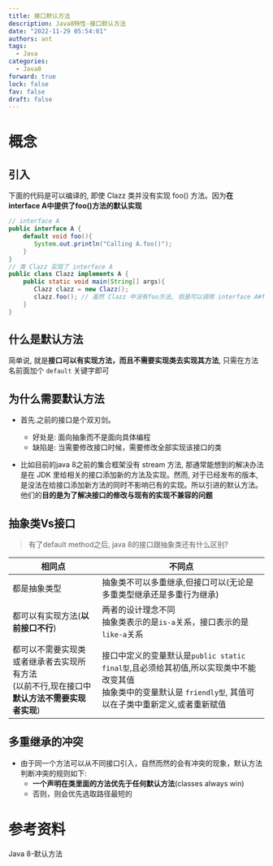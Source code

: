```yaml
---
title: 接口默认方法
description: Java8特性-接口默认方法
date: "2022-11-29 05:54:01"
authors: ant
tags:
  - Java
categories:
  - Java8
forward: true
lock: false
fav: false
draft: false
---
```


# 概念

## 引入

下面的代码是可以编译的, 即使 Clazz 类并没有实现 foo() 方法。因为**在 interface A中提供了foo()方法的默认实现**
```java
// interface A
public interface A {
    default void foo(){
       System.out.println("Calling A.foo()");
    }
}
// 类 Clazz 实现了 interface A
public class Clazz implements A {
    public static void main(String[] args){
       Clazz clazz = new Clazz();
       clazz.foo(); // 虽然 Clazz 中没有foo方法, 但是可以调用 interface A#foo()
    }
}
```

## 什么是默认方法

简单说, 就是**接口可以有实现方法，而且不需要实现类去实现其方法**, 只需在方法名前面加个 `default` 关键字即可

## 为什么需要默认方法

- 首先.之前的接口是个双刃剑。
   - 好处是: 面向抽象而不是面向具体编程
   - 缺陷是: 当需要修改接口时候，需要修改全部实现该接口的类

- 比如目前的java 8之前的集合框架没有 stream 方法, 那通常能想到的解决办法是在 JDK 里给相关的接口添加新的方法及实现。然而, 对于已经发布的版本, 是没法在给接口添加新方法的同时不影响已有的实现。所以引进的默认方法。他们的**目的是为了解决接口的修改与现有的实现不兼容的问题**


## 抽象类Vs接口

> 有了default method之后, java 8的接口跟抽象类还有什么区别?

| 相同点      | 不同点 |
| ----------- | ------ |
| 都是抽象类型  | 抽象类不可以多重继承,但接口可以(无论是多重类型继承还是多重行为继承)  |
| 都可以有实现方法(**以前接口不行**)  | 两者的设计理念不同<br/>抽象类表示的是`is-a`关系，接口表示的是`like-a`关系  |
| 都可以不需要实现类或者继承者去实现所有方法<br/>(以前不行,现在接口中**默认方法不需要实现者实现**)  | 接口中定义的变量默认是`public static final型`,且必须给其初值,所以实现类中不能改变其值<br/>抽象类中的变量默认是 `friendly型`, 其值可以在子类中重新定义,或者重新赋值  |

## 多重继承的冲突

- 由于同一个方法可以从不同接口引入，自然而然的会有冲突的现象，默认方法判断冲突的规则如下:
   - **一个声明在类里面的方法优先于任何默认方法**(classes always win)
   - 否则，则会优先选取路径最短的




# 参考资料
<app-link to="https://pdai.tech/md/java/java8/java8-default.html" class="sourceLink">Java 8-默认方法</app-link>
